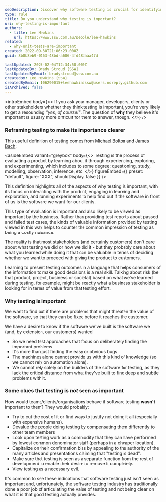 ```yaml
---
seoDescription: Discover why software testing is crucial for identifying risks and ensuring high-quality outcomes.
type: rule
title: Do you understand why testing is important?
uri: why-testing-is-important
authors:
  - title: Lee Hawkins
    url: https://www.ssw.com.au/people/lee-hawkins
related:
  - why-unit-tests-are-important
created: 2022-09-30T21:06:23.000Z
guid: 8b8b8eb9-0463-48bd-a686-4fd48daaa47d

lastUpdated: 2025-02-04T12:34:58.000Z
lastUpdatedBy: Brady Stroud [SSW]
lastUpdatedByEmail: bradystroud@ssw.com.au
createdBy: Lee Hawkins [SSW]
createdByEmail: 106290015+leehawkinsssw@users.noreply.github.com
isArchived: false
---
```


<introEmbed
  body={<>
If you ask your manager, developers, clients or other stakeholders whether they think testing is important, you're very likely to get a resounding _"yes, of course!"_. The question of **why** they believe it's important is usually more difficult for them to answer, though.
  </>}
/>
### Reframing testing to make its importance clearer

This useful definition of testing comes from [Michael Bolton](https://developsense.com/index.html) and [James Bach](https://www.satisfice.com/):

<asideEmbed
  variant="greybox"
  body={<>
    Testing is the process of evaluating a product by learning about it through experiencing, exploring, and experimenting, which includes to some degree: questioning, study, modelling, observation, inference, etc.
  </>}
  figureEmbed={{
    preset: "default",
    figure: "XXX",
    shouldDisplay: false
  }}
/>

This definition highlights all of the aspects of why testing is important, with its focus on interacting with the product, engaging in learning and exploration, and running experiments to help find out if the software in front of us is the software we want for our clients.

This type of evaluation is important and also likely to be viewed as important by the business. Rather than providing test reports about passed and failed test cases, the kinds of valuable information provided by testing viewed in this way helps to counter the common impression of testing as being a costly nuisance.

The reality is that most stakeholders (and certainly customers) don't care about what testing we did or how we did it - but they probably care about what you learned while doing it that can be valuable in terms of deciding whether we want to proceed with giving the product to customers.

Learning to present testing outcomes in a language that helps consumers of the information to make good decisions is a real skill. Talking about risk (be that product, project, business or societal) based on what we’ve learned during testing, for example, might be exactly what a business stakeholder is looking for in terms of value from that testing effort.

### Why testing is important

We want to find out if there are problems that might threaten the value of the software, so that they can be fixed before it reaches the customer.

We have a desire to know if the software we've built is the software we (and, by extension, our customers) wanted

* So we need test approaches that focus on deliberately finding the important problems
* It's more than just finding the easy or obvious bugs
* The machines alone cannot provide us with this kind of knowledge (so we cannot rely on automation alone).
* We cannot rely solely on the builders of the software for testing, as they lack the critical distance from what they've built to find deep and subtle problems with it.

### Some clues that testing is _not_ seen as important

How would teams/clients/organisations behave if software testing **wasn't** important to them? They would probably:

* Try to cut the cost of it or find ways to justify not doing it all (especially with expensive humans).
* Devalue the people doing testing by compensating them differently to other team members
* Look upon testing work as a commodity that they can have performed by lowest common denominator staff (perhaps in a cheaper location).
* Capitalize on their confirmation bias by appealing to the authority of the many articles and presentations claiming that "testing is dead".
* Make sure that testing is seen as a separate function from the rest of development to enable their desire to remove it completely.
* View testing as a necessary evil.

It's common to see these indications that software testing just isn't seen as important and, unfortunately, the software testing industry has traditionally done a poor job of articulating the value of testing and not being clear on what it is that good testing actually provides.
